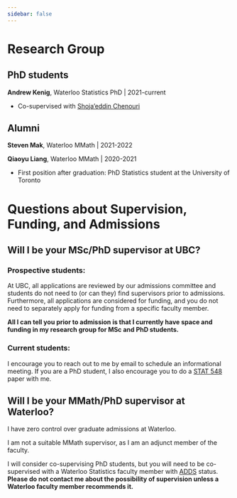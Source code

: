 ```yaml
---
sidebar: false
---
```


# Research Group 

## PhD students

**Andrew Kenig**, Waterloo Statistics PhD |  2021-current 

- Co-supervised with [Shoja'eddin Chenouri](https://uwaterloo.ca/statistics-and-actuarial-science/people-profiles/shojaeddin-chenouri)

## Alumni

**Steven Mak**, Waterloo MMath | 2021-2022 

**Qiaoyu Liang**, Waterloo MMath |  2020-2021 

- First position after graduation: PhD Statistics student at the University of Toronto

# Questions about Supervision, Funding, and Admissions

## Will I be your MSc/PhD supervisor at UBC?  

### Prospective students:

At UBC, all applications are reviewed by our admissions committee and students do not need to (or can they) find supervisors prior to admissions. Furthermore, all applications are considered for funding, and you do not need to separately apply for funding from a specific faculty member. 

**All I can tell you prior to admission is that I currently have space and funding in my research group for MSc and PhD students. **

### Current students: 

I encourage you to reach out to me by email to schedule an informational meeting. If you are a PhD student, I also encourage you to do a [STAT 548](STAT548.qmd) paper with me. 

## Will I be your MMath/PhD supervisor at Waterloo? 

I have zero control over graduate admissions at Waterloo. 

I am not a suitable MMath supervisor, as I am an adjunct member of the faculty. 

I will consider co-supervising PhD students, but you will need to be co-supervised with a Waterloo Statistics faculty member with [ADDS](https://uwaterloo.ca/graduate-studies-postdoctoral-affairs/faculty-and-staff) status. **Please do not contact me about the possibility of supervision unless a Waterloo faculty member recommends it.**


